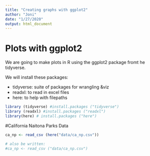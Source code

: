 ```yaml
---
title: "Creating graphs with ggplot2"
author: "Joni"
date: "1/27/2020"
output: html_document
---
```


# Plots with ggplot2

We are going to make plots in R using the ggplot2 package fromt he tidyverse.

We will install these packages:

- tidyverse: suite of packages for wrangling &viz
- readxl: to read in excel files 
- here: to help with filepaths

```r
library (tidyverse) #install.packages ("tidyverse")
library (readxl) #install.packages ("readxl")
library(here) # install.packages ("here")
```

#California Naitona Parks Data
```r

ca_np <- read_csv (here("data/ca_np.csv"))

# also be written:
#ca_np <- read_csv ("data/ca_np.csv")



```


